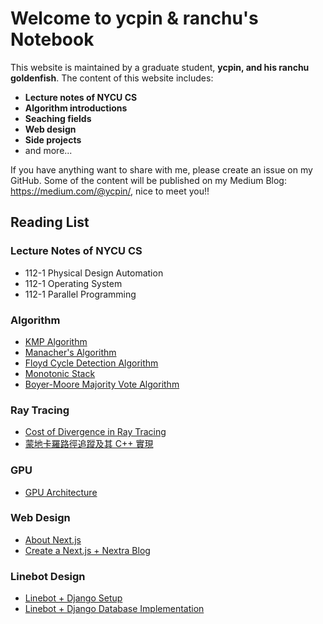 Welcome to ycpin & ranchu's Notebook
===
 

This website is maintained by a graduate student, **ycpin, and his ranchu goldenfish**. The content of this website includes:

- **Lecture notes of NYCU CS**
- **Algorithm introductions**
- **Seaching fields**
- **Web design**
- **Side projects**
- and more...

If you have anything want to share with me, please create an issue on my GitHub. Some of the content will be published on my Medium Blog: https://medium.com/@ycpin/, nice to meet you!!

Reading List
---

<Steps>

### Lecture Notes of NYCU CS

- 112-1 Physical Design Automation
- 112-1 Operating System
- 112-1 Parallel Programming

### Algorithm

- [KMP Algorithm](Algorithm/kmp.mdx)
- [Manacher's Algorithm](Algorithm/manacher.mdx)
- [Floyd Cycle Detection Algorithm](Algorithm/floyd_cycle_detection.mdx)
- [Monotonic Stack](Algorithm/monotonic_stack.mdx)
- [Boyer-Moore Majority Vote Algorithm](Algorithm/boyer_moore.mdx)

### Ray Tracing

- [Cost of Divergence in Ray Tracing](Ray-Tracing/divergence.mdx)
- [蒙地卡羅路徑追蹤及其 C++ 實現](Ray-Tracing/monte_carlo.mdx)

### GPU

- [GPU Architecture](GPU/gpu_architecture.mdx)

### Web Design

- [About Next.js](Web-Design/about_nextjs.mdx)
- [Create a Next.js + Nextra Blog](Web-Design/nextjs_nextra.mdx)

### Linebot Design

- [Linebot + Django Setup](Linebot/linebot_django_setup.mdx)
- [Linebot + Django Database Implementation](Linebot/linebot_django_database.mdx)

</Steps>